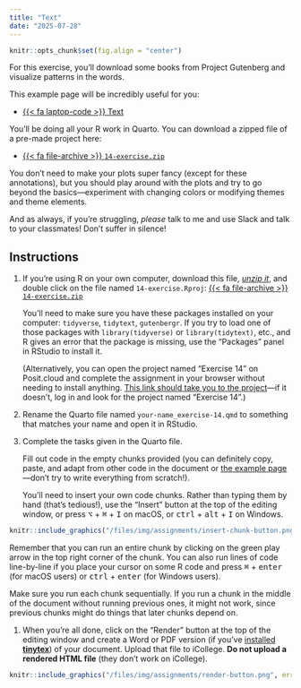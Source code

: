 ```yaml
---
title: "Text"
date: "2025-07-28"
---
```


```r
knitr::opts_chunk$set(fig.align = "center")
```

For this exercise, you'll download some books from Project Gutenberg and visualize patterns in the words.

This example page will be incredibly useful for you:

- [{{< fa laptop-code >}} Text](/example/14-example.qmd)

You'll be doing all your R work in Quarto. You can download a zipped file of a pre-made project here:

- [{{< fa file-archive >}} `14-exercise.zip`](/projects/14-exercise.zip)

You don't need to make your plots super fancy (except for these annotations), but you should play around with the plots and try to go beyond the basics—experiment with changing colors or modifying themes and theme elements.

And as always, if you're struggling, *please* talk to me and use Slack and talk to your classmates! Don't suffer in silence!


## Instructions

1. If you're using R on your own computer, download this file, [*unzip it*](/resource/unzipping.qmd), and double click on the file named `14-exercise.Rproj`: [{{< fa file-archive >}} `14-exercise.zip`](/projects/14-exercise.zip)

   You'll need to make sure you have these packages installed on your computer: `tidyverse`, `tidytext`, `gutenbergr`. If you try to load one of those packages with `library(tidyverse)` or `library(tidytext)`, etc., and R gives an error that the package is missing, use the "Packages" panel in RStudio to install it.

   (Alternatively, you can open the project named "Exercise 14" on Posit.cloud and complete the assignment in your browser without needing to install anything. [This link should take you to the project](https://posit.cloud/spaces/599032/content/9515462)—if it doesn't, log in and look for the project named "Exercise 14".)

2. Rename the Quarto file named `your-name_exercise-14.qmd` to something that matches your name and open it in RStudio.

3. Complete the tasks given in the Quarto file. 

   Fill out code in the empty chunks provided (you can definitely copy, paste, and adapt from other code in the document or [the example page](/example/14-example.qmd)—don't try to write everything from scratch!).

   You'll need to insert your own code chunks. Rather than typing them by hand (that's tedious!), use the "Insert" button at the top of the editing window, or press  <kbd>⌥</kbd> + <kbd>⌘</kbd> + <kbd>I</kbd> on macOS, or <kbd>ctrl</kbd> + <kbd>alt</kbd> + <kbd>I</kbd> on Windows.

```r
knitr::include_graphics("/files/img/assignments/insert-chunk-button.png", error = FALSE)
```

   Remember that you can run an entire chunk by clicking on the green play arrow in the top right corner of the chunk. You can also run lines of code line-by-line if you place your cursor on some R code and press <kbd>⌘</kbd> + <kbd>enter</kbd> (for macOS users) or <kbd>ctrl</kbd> + <kbd>enter</kbd> (for Windows users).

   Make sure you run each chunk sequentially. If you run a chunk in the middle of the document without running previous ones, it might not work, since previous chunks might do things that later chunks depend on.

1. When you're all done, click on the "Render" button at the top of the editing window and create a Word or PDF version (if you've [installed **tinytex**](/resource/install.qmd#install-tinytex)) of your document. Upload that file to iCollege. **Do not upload a rendered HTML file** (they don't work on iCollege).

```r
knitr::include_graphics("/files/img/assignments/render-button.png", error = FALSE)
```

